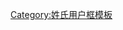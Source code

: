 {{Userbox-2
  |id1=[[:Category:龙姓维基人|<span style="color: yellow">龍</span>]]
  |id1-s=14
  |id1-c=red
  |info=這個用戶姓'''[[龙姓|<span style="color:red">龍</span>]]'''。
  |info-c=yellow
  |info-fc=red
  |info-s=10
  |border-c=red
  |id2-c=red
  |id2-fc=#000000
  |id2=[[:Category:龙姓维基人|<span style="color: yellow">Long</span>]]
  |usercategory=龙姓维基人
}}
<noinclude>[[Category:姓氏用户框模板]]</noinclude>